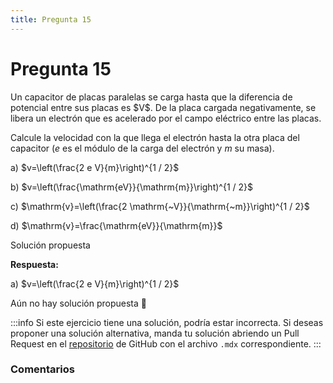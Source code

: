 ```yaml
---
title: Pregunta 15
---
```



# Pregunta 15

<div className="exercise">
Un capacitor de placas paralelas se carga hasta que la diferencia de potencial entre sus placas es $V$. De la placa cargada negativamente, se libera un electrón que es acelerado por el campo eléctrico entre las placas.

Calcule la velocidad con la que llega el electrón hasta la otra placa del capacitor ($e$ es el módulo de la carga del electrón y $m$ su masa).

a) $v=\left(\frac{2 e V}{m}\right)^{1 / 2}$

b) $v=\left(\frac{\mathrm{eV}}{\mathrm{m}}\right)^{1 / 2}$

c) $\mathrm{v}=\left(\frac{2 \mathrm{~V}}{\mathrm{~m}}\right)^{1 / 2}$

d) $\mathrm{v}=\frac{\mathrm{eV}}{\mathrm{m}}$
</div>

<MDXDetails>
<summary>Solución propuesta</summary>

<div className="exercise">

**Respuesta:**

a) $v=\left(\frac{2 e V}{m}\right)^{1 / 2}$

Aún no hay solución propuesta 🥲
</div>

:::info
Si este ejercicio tiene una solución, podría estar incorrecta. Si deseas proponer una solución alternativa, manda tu solución abriendo
un Pull Request en el [repositorio](https://github.com/crow-rojas/apuntes-fundamentals/pulls) de GitHub con el archivo
`.mdx` correspondiente.
:::

</MDXDetails>

### Comentarios

<Disqus
  url="https://crow-rojas.github.io/apuntes-fundamentals/docs/science/electromagnetism/exercises/2016-1/p15"
  identifier="docs/science/electromagnetism/exercises/2016-1/p15"
  title="2016-1 Electricidad y Magnetismo - Pregunta 15"
/>
